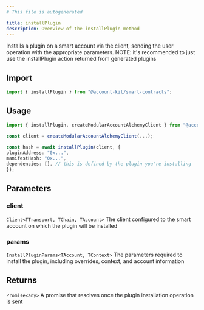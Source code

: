 ```yaml
---
# This file is autogenerated

title: installPlugin
description: Overview of the installPlugin method
---
```



Installs a plugin on a smart account via the client, sending the user operation with the appropriate parameters.
NOTE: it's recommended to just use the installPlugin action returned from generated plugins

## Import

```ts
import { installPlugin } from "@account-kit/smart-contracts";
```

## Usage

```ts
import { installPlugin, createModularAccountAlchemyClient } from "@account-kit/smart-contracts";

const client = createModularAccountAlchemyClient(...);

const hash = await installPlugin(client, {
pluginAddress: "0x...",
manifestHash: "0x...",
dependencies: [], // this is defined by the plugin you're installing
});
```

## Parameters

### client

`Client<TTransport, TChain, TAccount>`
The client configured to the smart account on which the plugin will be installed

### params

`InstallPluginParams<TAccount, TContext>`
The parameters required to install the plugin, including overrides, context, and account information

## Returns

`Promise<any>`
A promise that resolves once the plugin installation operation is sent
